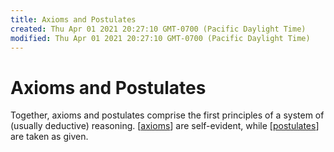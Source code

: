 ```yaml
---
title: Axioms and Postulates
created: Thu Apr 01 2021 20:27:10 GMT-0700 (Pacific Daylight Time)
modified: Thu Apr 01 2021 20:27:10 GMT-0700 (Pacific Daylight Time)
---
```

# Axioms and Postulates

Together, axioms and postulates comprise the first principles of a system of (usually deductive) reasoning. [[axioms]] are self-evident, while [[postulates]] are taken as given.

[//begin]: # "Autogenerated link references for markdown compatibility"
[axioms]: axioms "Axioms"
[postulates]: postulates "Postulates"
[//end]: # "Autogenerated link references"
